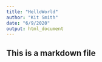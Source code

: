 ```yaml
---
title: "HelloWorld"
author: "Kit Smith"
date: "6/9/2020"
output: html_document
---
```

## This is a markdown file